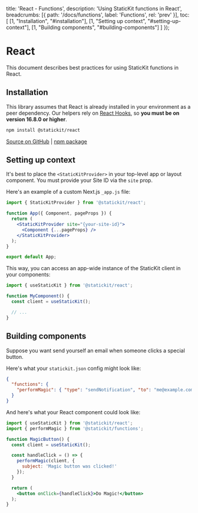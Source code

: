 
  title: 'React - Functions',
  description: 'Using StaticKit functions in React',
  breadcrumbs: [{
    path: '/docs/functions',
    label: 'Functions',
    rel: 'prev'
  }],
  toc: [
    [1, "Installation", "#installation"],
    [1, "Setting up context", "#setting-up-context"],
    [1, "Building components", "#building-components"]
  ]
});

# React

This document describes best practices for using StaticKit functions in React.

## Installation

This library assumes that React is already installed in your environment as a peer dependency. Our helpers rely on [React Hooks](https://reactjs.org/docs/hooks-intro.html), so **you must be on version 16.8.0 or higher**.

```bash
npm install @statickit/react
```

[Source on GitHub](https://github.com/unstacked/statickit-react) | [npm package](https://www.npmjs.com/package/@statickit/react)

## Setting up context

It's best to place the `<StaticKitProvider>` in your top-level app or layout component. You must provide your Site ID via the `site` prop.

Here's an example of a custom Next.js `_app.js` file:

```jsx
import { StaticKitProvider } from '@statickit/react';

function App({ Component, pageProps }) {
  return (
    <StaticKitProvider site="{your-site-id}">
      <Component {...pageProps} />
    </StaticKitProvider>
  );
}

export default App;
```

This way, you can access an app-wide instance of the StaticKit client in your components:

```jsx
import { useStaticKit } from '@statickit/react';

function MyComponent() {
  const client = useStaticKit();

  // ...
}
```

## Building components

Suppose you want send yourself an email when someone clicks a special button. 

Here's what your `statickit.json` config might look like:

```json
{
  "functions": {
    "performMagic": { "type": "sendNotification", "to": "me@example.com" }
  }
}
```

And here's what your React component could look like:

```jsx
import { useStaticKit } from '@statickit/react';
import { performMagic } from '@statickit/functions';

function MagicButton() {
  const client = useStaticKit();

  const handleClick = () => {
    performMagic(client, {
      subject: 'Magic button was clicked!'
    });
  }

  return (
    <button onClick={handleClick}>Do Magic!</button>
  );
}
```
